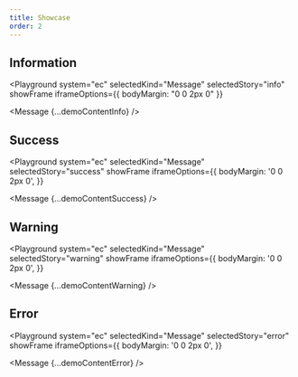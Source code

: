 ```yaml
---
title: Showcase
order: 2
---
```




## Information

<Playground
  system="ec"
  selectedKind="Message"
  selectedStory="info"
  showFrame
  iframeOptions={{
    bodyMargin: "0 0 2px 0"
  }}
>

  <Message {...demoContentInfo} />
</Playground>

## Success

<Playground
  system="ec"
  selectedKind="Message"
  selectedStory="success"
  showFrame
  iframeOptions={{
    bodyMargin: '0 0 2px 0',
  }}
>
  <Message {...demoContentSuccess} />
</Playground>

## Warning

<Playground
  system="ec"
  selectedKind="Message"
  selectedStory="warning"
  showFrame
  iframeOptions={{
    bodyMargin: '0 0 2px 0',
  }}
>
  <Message {...demoContentWarning} />
</Playground>

## Error

<Playground
  system="ec"
  selectedKind="Message"
  selectedStory="error"
  showFrame
  iframeOptions={{
    bodyMargin: '0 0 2px 0',
  }}
>
  <Message {...demoContentError} />
</Playground>
